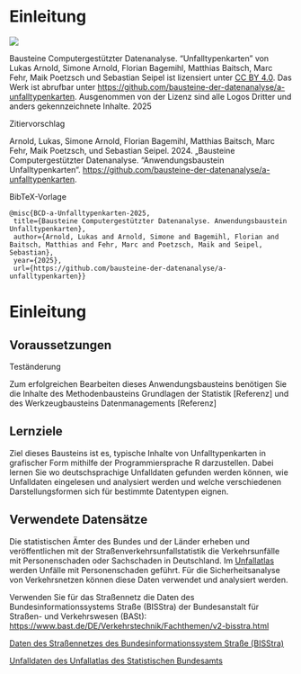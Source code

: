 # Einleitung {.unnumbered}

:::: {#Lizenz .border}
::: {layout="[20, 80]" layout-valign="center"}
![](https://mirrors.creativecommons.org/presskit/buttons/88x31/png/by.png){fig-alt="Symbol des Lizenzhinweises Creative Commons BY"}

Bausteine Computergestützter Datenanalyse. "Unfalltypenkarten" von
Lukas Arnold, Simone Arnold, Florian Bagemihl, Matthias Baitsch, Marc
Fehr, Maik Poetzsch und Sebastian Seipel ist lizensiert unter [CC BY
4.0](https://creativecommons.org/licenses/by/4.0/deed.de). Das Werk ist
abrufbar unter
<https://github.com/bausteine-der-datenanalyse/a-unfalltypenkarten>.
Ausgenommen von der Lizenz sind alle Logos Dritter und anders
gekennzeichnete Inhalte. 2025
:::

Zitiervorschlag

Arnold, Lukas, Simone Arnold, Florian Bagemihl, Matthias Baitsch, Marc
Fehr, Maik Poetzsch, und Sebastian Seipel. 2024. „Bausteine
Computergestützter Datenanalyse. "Anwendungsbaustein
Unfalltypenkarten“.
<https://github.com/bausteine-der-datenanalyse/a-unfalltypenkarten>.

BibTeX-Vorlage

```         
@misc{BCD-a-Unfalltypenkarten-2025,
 title={Bausteine Computergestützter Datenanalyse. Anwendungsbaustein Unfalltypenkarten},
 author={Arnold, Lukas and Arnold, Simone and Bagemihl, Florian and Baitsch, Matthias and Fehr, Marc and Poetzsch, Maik and Seipel, Sebastian},
 year={2025},
 url={https://github.com/bausteine-der-datenanalyse/a-unfalltypenkarten}} 
```
::::

# Einleitung

## Voraussetzungen

Teständerung

Zum erfolgreichen Bearbeiten dieses Anwendungsbausteins benötigen Sie
die Inhalte des Methodenbausteins Grundlagen der Statistik \[Referenz\]
und des Werkzeugbausteins Datenmanagements \[Referenz\]

## Lernziele

Ziel dieses Bausteins ist es, typische Inhalte von Unfalltypenkarten in grafischer Form mithilfe der
Programmiersprache R darzustellen. Dabei lernen Sie wo deutschsprachige
Unfalldaten gefunden werden können, wie Unfalldaten eingelesen und
analysiert werden und welche verschiedenen Darstellungsformen sich für
bestimmte Datentypen eignen.

## Verwendete Datensätze

Die statistischen Ämter des Bundes und der Länder erheben und veröffentlichen mit der Straßenverkehrsunfallstatistik die Verkehrsunfälle mit Personenschaden oder Sachschaden in Deutschland. Im [Unfallatlas](https://unfallatlas.statistikportal.de/) werden Unfälle mit Personenschaden geführt. Für die Sicherheitsanalyse von Verkehrsnetzen können diese Daten verwendet und analysiert werden.

Verwenden Sie für das Straßennetz die Daten des Bundesinformationssystems Straße (BISStra) der Bundesanstalt für Straßen- und Verkehrswesen (BASt): <https://www.bast.de/DE/Verkehrstechnik/Fachthemen/v2-bisstra.html>

[Daten des Straßennetzes des Bundesinformationssystem Straße
(BISStra)](https://www.bast.de/DE/Verkehrstechnik/Fachthemen/v2-bisstra.html)

[Unfalldaten des Unfallatlas des Statistischen
Bundesamts](https://unfallatlas.statistikportal.de/)
